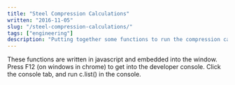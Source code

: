 ```yaml
---
title: "Steel Compression Calculations"
written: "2016-11-05"
slug: "/steel-compression-calculations/"
tags: ["engineering"]
description: "Putting together some functions to run the compression calculations from the steel manual."
---
```


<Calcs />

These functions are written in javascript and embedded into the
window. Press F12 (on windows in chrome) to get into the developer
console. Click the console tab, and run c.list() in the console.
